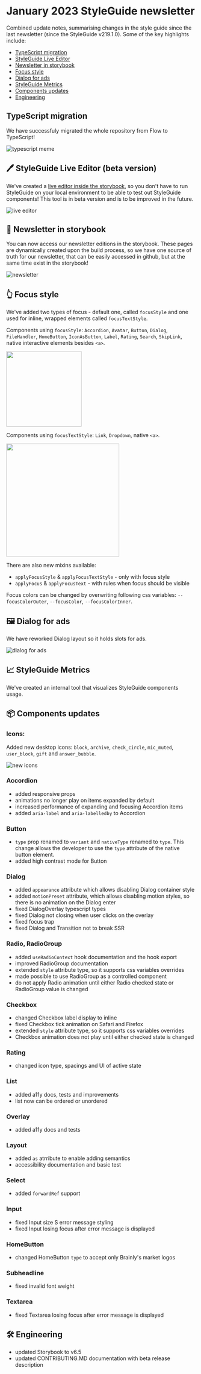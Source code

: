 # January 2023 StyleGuide newsletter

Combined update notes, summarising changes in the style guide since the last newsletter (since the StyleGuide v219.1.0). Some of the key highlights include:

- [TypeScript migration](#-typescript-migration)
- [StyleGuide Live Editor](#-styleguide-live-editor-beta-version)
- [Newsletter in storybook](#-newsletter-in-storybook)
- [Focus style](#-focus-style)
- [Dialog for ads](#-dialog-for-ads)
- [StyleGuide Metrics](#-styleguide-metrics)
- [Components updates](#-components-updates)
- [Engineering](#-engineering)

## TypeScript migration

We have successfuly migrated the whole repository from Flow to TypeScript!

![typescript meme](./newsletter-assets/2023-january/typescript-is-my-friend.jpeg)

## 🖊 StyleGuide Live Editor (beta version)

We've created a [live editor inside the storybook](https://styleguide.brainly.com/docs/?path=/story/tools-live-editor--live-editor), so you don't have to run StyleGuide on your local environment to be able to test out StyleGuide components! This tool is in beta version and is to be improved in the future.

![live editor](./newsletter-assets/2023-january/live-editor.png)

## 📰 Newsletter in storybook

You can now access our newsletter editions in the storybook. These pages are dynamically created upon the build process, so we have one source of truth for our newsletter, that can be easily accessed in github, but at the same time exist in the storybook!

![newsletter](./newsletter-assets/2023-january/newsletter.png)

## 👆 Focus style

We've added two types of focus - default one, called `focusStyle` and one used for inline, wrapped elements called `focusTextStyle`.

Components using `focusStyle`: `Accordion`, `Avatar`, `Button`, `Dialog`, `FileHandler`, `HomeButton`, `IconAsButton`, `Label`, `Rating`, `Search`, `SkipLink`, native interactive elements besides `<a>`.

<p float="left">
  <img
    src="./newsletter-assets/2023-january/focus-style-button.png"
    width="200px"
  />
</p>

Components using `focusTextStyle`: `Link`, `Dropdown`, native `<a>`.

<p float="left">
  <img
    src="./newsletter-assets/2023-january/focus-style-link.png"
    width="300px"
  />
</p>

There are also new mixins available:

- `applyFocusStyle` & `applyFocusTextStyle` - only with focus style
- `applyFocus` & `applyFocusText` - with rules when focus should be visible

Focus colors can be changed by overwriting following css variables: `--focusColorOuter`, `--focusColor`, `--focusColorInner`.

## 🖼 Dialog for ads

We have reworked Dialog layout so it holds slots for ads.

![dialog for ads](./newsletter-assets/2023-january/dialog-ads.png)

## 📈 StyleGuide Metrics

We've created an internal tool that visualizes StyleGuide components usage.

## 📦 Components updates

### Icons:

Added new desktop icons: `block`, `archive`, `check_circle`, `mic_muted`, `user_block`, `gift` and `answer_bubble`.

![new icons](./newsletter-assets/2023-january/new-icons.png)

### Accordion

- added responsive props
- animations no longer play on items expanded by default
- increased performance of expanding and focusing Accordion items
- added `aria-label` and `aria-labelledby` to Accordion

### Button

- `type` prop renamed to `variant` and `nativeType` renamed to `type`. This change allows the developer to use the `type` attribute of the native button element.
- added high contrast mode for Button

### Dialog

- added `appearance` attribute which allows disabling Dialog container style
- added `motionPreset` attribute, which allows disabling motion styles, so there is no animation on the Dialog enter
- fixed DialogOverlay typescript types
- fixed Dialog not closing when user clicks on the overlay
- fixed focus trap
- fixed Dialog and Transition not to break SSR

### Radio, RadioGroup

- added `useRadioContext` hook documentation and the hook export
- improved RadioGroup documentation
- extended `style` attribute type, so it supports css variables overrides
- made possible to use RadioGroup as a controlled component
- do not apply Radio animation until either Radio checked state or RadioGroup value is changed

### Checkbox

- changed Checkbox label display to inline
- fixed Checkbox tick animation on Safari and Firefox
- extended `style` attribute type, so it supports css variables overrides
- Checkbox animation does not play until either checked state is changed

### Rating

- changed icon type, spacings and UI of active state

### List

- added a11y docs, tests and improvements
- list now can be ordered or unordered

### Overlay

- added a11y docs and tests

### Layout

- added `as` atrribute to enable adding semantics
- accessibility documentation and basic test

### Select

- added `forwardRef` support

### Input

- fixed Input size S error message styling
- fixed Input losing focus after error message is displayed

### HomeButton

- changed HomeButton `type` to accept only Brainly's market logos

### Subheadline

- fixed invalid font weight

### Textarea

- fixed Textarea losing focus after error message is displayed

## 🛠 Engineering

- updated Storybook to v6.5
- updated CONTRIBUTING.MD documentation with beta release description
